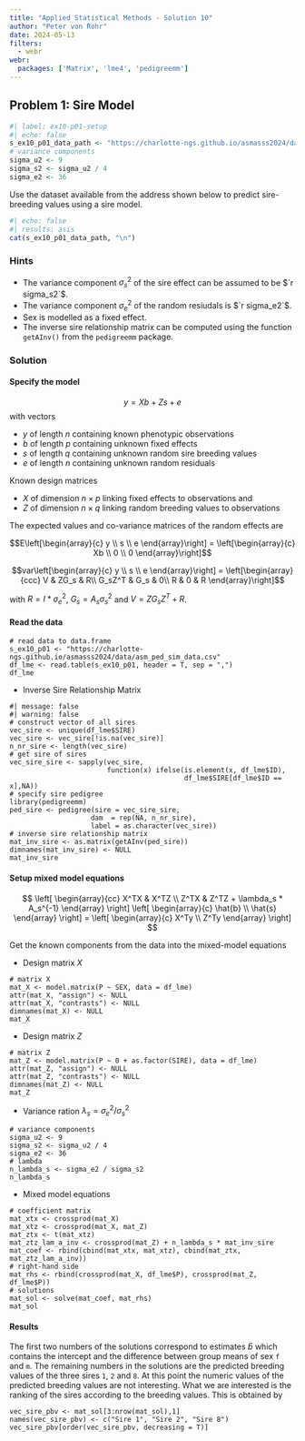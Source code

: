 ```yaml
---
title: "Applied Statistical Methods - Solution 10"
author: "Peter von Rohr"
date: 2024-05-13
filters: 
  - webr
webr:
  packages: ['Matrix', 'lme4', 'pedigreemm']
---
```


## Problem 1: Sire Model

```r
#| label: ex10-p01-setup
#| echo: false
s_ex10_p01_data_path <- "https://charlotte-ngs.github.io/asmasss2024/data/asm_ped_sim_data.csv"
# variance components
sigma_u2 <- 9
sigma_s2 <- sigma_u2 / 4
sigma_e2 <- 36
```

Use the dataset available from the address shown below to predict sire-breeding values using a sire model.

```r
#| echo: false
#| results: asis
cat(s_ex10_p01_data_path, "\n")
```


### Hints

* The variance component $\sigma_s^2$ of the sire effect can be assumed to be  $`r sigma_s2`$.
* The variance component $\sigma_e^2$ of the random resiudals is $`r sigma_e2`$.
* Sex is modelled as a fixed effect.
* The inverse sire relationship matrix can be computed using the function `getAInv()` from the `pedigreemm` package.


### Solution

#### Specify the model

$$y = Xb + Zs + e$$
with vectors 

* $y$ of length $n$ containing known phenotypic observations
* $b$ of length $p$ containing unknown fixed effects
* $s$ of length $q$ containing unknown random sire breeding values
* $e$ of length $n$ containing unknown random residuals

Known design matrices 

* $X$ of dimension $n\times p$ linking fixed effects to observations and 
* $Z$ of dimension $n\times q$ linking random breeding values to observations

The expected values and co-variance matrices of the random effects are 

$$E\left[\begin{array}{c} y \\ s \\ e \end{array}\right] =  \left[\begin{array}{c} Xb \\ 0 \\ 0 \end{array}\right]$$

$$var\left[\begin{array}{c} y \\ s \\ e \end{array}\right] = \left[\begin{array}{ccc} V  &  ZG_s  &  R\\  G_sZ^T  &  G_s  &  0\\  R  &  0  & R \end{array}\right]$$

with $R = I * \sigma_e^2$, $G_s = A_s \sigma_s^2$ and $V = ZG_sZ^T + R$. 


#### Read the data

```webr-r
# read data to data.frame
s_ex10_p01 <- "https://charlotte-ngs.github.io/asmasss2024/data/asm_ped_sim_data.csv"
df_lme <- read.table(s_ex10_p01, header = T, sep = ",")
df_lme
```

* Inverse Sire Relationship Matrix

```webr-r
#| message: false
#| warning: false
# construct vector of all sires
vec_sire <- unique(df_lme$SIRE)
vec_sire <- vec_sire[!is.na(vec_sire)]
n_nr_sire <- length(vec_sire)
# get sire of sires
vec_sire_sire <- sapply(vec_sire, 
                        function(x) ifelse(is.element(x, df_lme$ID), 
                                           df_lme$SIRE[df_lme$ID == x],NA))
# specify sire pedigree
library(pedigreemm)
ped_sire <- pedigree(sire = vec_sire_sire,
                    dam  = rep(NA, n_nr_sire),
                    label = as.character(vec_sire))
# inverse sire relationship matrix
mat_inv_sire <- as.matrix(getAInv(ped_sire))
dimnames(mat_inv_sire) <- NULL
mat_inv_sire
```

#### Setup mixed model equations

$$
\left[ 
\begin{array}{cc}
X^TX  &  X^TZ \\
Z^TX  &  Z^TZ + \lambda_s * A_s^{-1}
\end{array}
\right]
\left[ 
\begin{array}{c}
\hat{b} \\
\hat{s}
\end{array}
\right]
= 
\left[ 
\begin{array}{c}
X^Ty \\
Z^Ty
\end{array}
\right]
$$


Get the known components from the data into the mixed-model equations

* Design matrix $X$

```webr-r
# matrix X
mat_X <- model.matrix(P ~ SEX, data = df_lme)
attr(mat_X, "assign") <- NULL
attr(mat_X, "contrasts") <- NULL
dimnames(mat_X) <- NULL
mat_X
```

* Design matrix $Z$

```webr-r
# matrix Z
mat_Z <- model.matrix(P ~ 0 + as.factor(SIRE), data = df_lme)
attr(mat_Z, "assign") <- NULL
attr(mat_Z, "contrasts") <- NULL
dimnames(mat_Z) <- NULL
mat_Z
```

* Variance ration $\lambda_s = \sigma_e^2/\sigma_s^2$

```webr-r
# variance components
sigma_u2 <- 9
sigma_s2 <- sigma_u2 / 4
sigma_e2 <- 36
# lambda
n_lambda_s <- sigma_e2 / sigma_s2
n_lambda_s
```

* Mixed model equations

```webr-r
# coefficient matrix
mat_xtx <- crossprod(mat_X)
mat_xtz <- crossprod(mat_X, mat_Z)
mat_ztx <- t(mat_xtz)
mat_ztz_lam_a_inv <- crossprod(mat_Z) + n_lambda_s * mat_inv_sire
mat_coef <- rbind(cbind(mat_xtx, mat_xtz), cbind(mat_ztx, mat_ztz_lam_a_inv))
# right-hand side
mat_rhs <- rbind(crossprod(mat_X, df_lme$P), crossprod(mat_Z, df_lme$P))
# solutions
mat_sol <- solve(mat_coef, mat_rhs)
mat_sol
```


#### Results
The first two numbers of the solutions correspond to estimates $\widehat{b}$ which contains the intercept and the difference between group means of sex `f` and `m`. The remaining numbers in the solutions are the predicted breeding values of the three sires `1`, `2` and `8`. At this point the numeric values of the predicted breeding values are not interesting. What we are interested is the ranking of the sires according to the breeding values. This is obtained by

```webr-r
vec_sire_pbv <- mat_sol[3:nrow(mat_sol),1]
names(vec_sire_pbv) <- c("Sire 1", "Sire 2", "Sire 8")
vec_sire_pbv[order(vec_sire_pbv, decreasing = T)]
```


